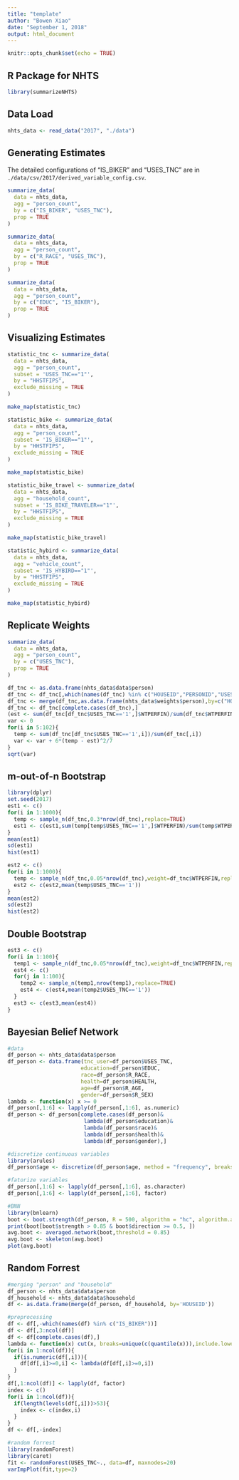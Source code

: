 ---
title: "template"
author: "Bowen Xiao"
date: "September 1, 2018"
output: html_document
---

```{r setup, include=FALSE}
knitr::opts_chunk$set(echo = TRUE)
```

## R Package for NHTS

```{r}
library(summarizeNHTS)
```

## Data Load

```{r}
nhts_data <- read_data("2017", "./data")
```

## Generating Estimates

The detailed configurations of "IS_BIKER" and "USES_TNC" are in `./data/csv/2017/derived_variable_config.csv`.

```{r}
summarize_data(
  data = nhts_data,
  agg = "person_count",
  by = c("IS_BIKER", "USES_TNC"),
  prop = TRUE
)
```

```{r}
summarize_data(
  data = nhts_data,
  agg = "person_count",
  by = c("R_RACE", "USES_TNC"),
  prop = TRUE
)
```

```{r}
summarize_data(
  data = nhts_data,
  agg = "person_count",
  by = c("EDUC", "IS_BIKER"),
  prop = TRUE
)
```

## Visualizing Estimates

```{r}
statistic_tnc <- summarize_data(
  data = nhts_data,
  agg = "person_count",
  subset = 'USES_TNC=="1"',
  by = "HHSTFIPS",
  exclude_missing = TRUE
)

make_map(statistic_tnc)
```

```{r}
statistic_bike <- summarize_data(
  data = nhts_data,
  agg = "person_count",
  subset = 'IS_BIKER=="1"',
  by = "HHSTFIPS",
  exclude_missing = TRUE
)

make_map(statistic_bike)
```

```{r}
statistic_bike_travel <- summarize_data(
  data = nhts_data,
  agg = "household_count",
  subset = 'IS_BIKE_TRAVELER=="1"',
  by = "HHSTFIPS",
  exclude_missing = TRUE
)

make_map(statistic_bike_travel)
```

```{r}
statistic_hybird <- summarize_data(
  data = nhts_data,
  agg = "vehicle_count",
  subset = 'IS_HYBIRD=="1"',
  by = "HHSTFIPS",
  exclude_missing = TRUE
)

make_map(statistic_hybird)
```

## Replicate Weights

```{r}
summarize_data(
  data = nhts_data,
  agg = "person_count",
  by = c("USES_TNC"),
  prop = TRUE
)
```

```{r}
df_tnc <- as.data.frame(nhts_data$data$person)
df_tnc <- df_tnc[,which(names(df_tnc) %in% c("HOUSEID","PERSONID","USES_TNC"))]
df_tnc <- merge(df_tnc,as.data.frame(nhts_data$weights$person),by=c("HOUSEID","PERSONID"))
df_tnc <- df_tnc[complete.cases(df_tnc),]
(est <- sum(df_tnc[df_tnc$USES_TNC=='1',]$WTPERFIN)/sum(df_tnc$WTPERFIN))
var <- 0
for(i in 5:102){
  temp <- sum(df_tnc[df_tnc$USES_TNC=='1',i])/sum(df_tnc[,i])
  var <- var + 6*(temp - est)^2/7
}
sqrt(var)
```

## m-out-of-n Bootstrap

```{r}
library(dplyr)
set.seed(2017)
est1 <- c()
for(i in 1:1000){
  temp <- sample_n(df_tnc,0.3*nrow(df_tnc),replace=TRUE)
  est1 <- c(est1,sum(temp[temp$USES_TNC=='1',]$WTPERFIN)/sum(temp$WTPERFIN))
}
mean(est1)
sd(est1)
hist(est1)
```

```{r}
est2 <- c()
for(i in 1:1000){
  temp <- sample_n(df_tnc,0.05*nrow(df_tnc),weight=df_tnc$WTPERFIN,replace=TRUE)
  est2 <- c(est2,mean(temp$USES_TNC=='1'))
}
mean(est2)
sd(est2)
hist(est2)
```

## Double Bootstrap

```{r}
est3 <- c()
for(i in 1:100){
  temp1 <- sample_n(df_tnc,0.05*nrow(df_tnc),weight=df_tnc$WTPERFIN,replace=TRUE)
  est4 <- c()
  for(j in 1:100){
    temp2 <- sample_n(temp1,nrow(temp1),replace=TRUE)
    est4 <- c(est4,mean(temp2$USES_TNC=='1'))
  }
  est3 <- c(est3,mean(est4))
}
```

## Bayesian Belief Network

```{r}
#data
df_person <- nhts_data$data$person
df_person <- data.frame(tnc_user=df_person$USES_TNC,
                       education=df_person$EDUC,
                       race=df_person$R_RACE,
                       health=df_person$HEALTH,
                       age=df_person$R_AGE,
                       gender=df_person$R_SEX)
lambda <- function(x) x >= 0
df_person[,1:6] <- lapply(df_person[,1:6], as.numeric)
df_person <- df_person[complete.cases(df_person)&
                        lambda(df_person$education)&
                        lambda(df_person$race)&
                        lambda(df_person$health)&
                        lambda(df_person$gender),]

#discretize continuous variables
library(arules)
df_person$age <- discretize(df_person$age, method = "frequency", breaks = 5)

#fatorize variables
df_person[,1:6] <- lapply(df_person[,1:6], as.character)
df_person[,1:6] <- lapply(df_person[,1:6], factor)

#BNN
library(bnlearn)
boot <- boot.strength(df_person, R = 500, algorithm = "hc", algorithm.args = list(score = "bde", iss = 10))
print(boot[boot$strength > 0.85 & boot$direction >= 0.5, ])
avg.boot <- averaged.network(boot,threshold = 0.85)
avg.boot <- skeleton(avg.boot)
plot(avg.boot)
```

## Random Forrest

```{r}
#merging "person" and "household"
df_person <- nhts_data$data$person
df_household <- nhts_data$data$household
df <- as.data.frame(merge(df_person, df_household, by='HOUSEID'))

#preprocessing
df <- df[,-which(names(df) %in% c("IS_BIKER"))]
df <- df[,3:ncol(df)]
df <- df[complete.cases(df),]
lambda <- function(x) cut(x, breaks=unique(c(quantile(x))),include.lowest=TRUE)
for(i in 1:ncol(df)){
  if(is.numeric(df[,i])){
    df[df[,i]>=0,i] <- lambda(df[df[,i]>=0,i])
  }
}
df[,1:ncol(df)] <- lapply(df, factor)
index <- c()
for(i in 1:ncol(df)){
  if(length(levels(df[,i]))>53){
    index <- c(index,i)
  }
}
df <- df[,-index]

#random forrest
library(randomForest)
library(caret)
fit <- randomForest(USES_TNC~., data=df, maxnodes=20)
varImpPlot(fit,type=2)
```